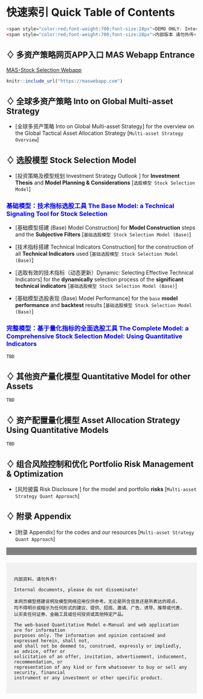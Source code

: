 # 快速索引 Quick Table of Contents {-}  

```r
<span style="color:red;font-weight:700;font-size:28px">DEMO ONLY: Internal Version</span>  
<span style="color:red;font-weight:700;font-size:28px">内部版本 请勿外传</span> 
``` 

## $\diamondsuit$ 多资产策略网页APP入口 MAS Webapp Entrance {-}

[MAS-Stock Selection Webapp](https://webapp.multi-asset-strategy.cn)

```r
knitr::include_url("https://maswebapp.com")
```


## $\diamondsuit$ 全球多资产策略 Into on Global Multi-asset Strategy {-} 

* [全球多资产策略 Into on Global Multi-asset Strategy] for the overview on the Global Tactical Asset Allocation Strategy   [`Multi-asset Strategy Overview`]   

## $\diamondsuit$ 选股模型 Stock Selection Model {-} 
* [投资策略及模型规划 Investment Strategy Outlook ] for **Investment Thesis** and **Model Planning & Considerations** [`选股模型 Stock Selection Model`]   

### [基础模型：技术指标选股工具 The Base Model: a Technical Signaling Tool for Stock Selection ]{style="color:blue"} {-}

* [基础模型搭建 (Base) Model Construction] for **Model Construction** steps and the **Subjective Filters** [`基础选股模型 Stock Selection Model (Base)`]  

* [技术指标搭建 Technical Indicators Construction] for the construction of all **Technical Indicators** used [`基础选股模型 Stock Selection Model (Base)`]  

* [选取有效的技术指标（动态更新）Dynamic: Selecting Effective Technical Indicators] for the **dynamically** selection process of the **significant** **technical indicators** [`基础选股模型 Stock Selection Model (Base)`]  

* [基础模型选股表现 (Base) Model Performance] for the `base` **model performance** and **backtest** results [`基础选股模型 Stock Selection Model (Base)`]  

### [完整模型：基于量化指标的全面选股工具 The Complete Model: a Comprehensive Stock Selection Model: Using Quantitative Indicators]{style="color:blue"} {-}

`TBD`

## $\diamondsuit$ 其他资产量化模型 Quantitative Model for other Assets {-}  

`TBD`

## $\diamondsuit$ 资产配置量化模型 Asset Allocation Strategy Using Quantitative Models {-}  
 
`TBD`

## $\diamondsuit$ 组合风险控制和优化 Portfolio Risk Management & Optimization {-} 

* [风险披露 Risk Disclosure ] for the model and portfolio **risks** [`Multi-asset Strategy Quant Approach`]  


## $\diamondsuit$ 附录 Appendix {-} 

* [附录 Appendix] for the codes and our resources [`Multi-asset Strategy Quant Approach`]  




<!-- Disclaimer section with a gray bar -->
<div style="width: 100%; height: 20px; background-color: grey;"></div>

<!-- Disclaimer Text -->
<div style="padding: 20px; margin-top: 20px; background-color: #f1f1f1;">
    内部资料，请勿外传! 

    Internal documents, please do not disseminate! 

    本网页模型搭建说明及模型网络应用仅供参考。无论是所含信息还是所表达的观点，
    均不得明示或暗示为任何形式的建议、提供、招揽、邀请、广告、诱导、推荐或代表，
    以买卖任何证券、金融工具或任何投资或其他特定产品。

    The web-based Quantitative Model e-Manual and web application are for information
    purposes only. The information and opinion contained and expressed herein, shall not,
    and shall not be deemed to, construed, expressly or impliedly, as advice, offer or
    solicitation of an offer, invitation, advertisement, inducement, recommendation, or
    representation of any kind or form whatsoever to buy or sell any security, financial
    instrument or any investment or other specific product.
</div>








